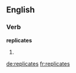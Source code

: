==English==

===Verb===
'''replicates'''

# {{third-person singular of|[[replicate]]}}

[[de:replicates]]
[[fr:replicates]]